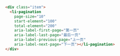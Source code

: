 ```html
<div class="item">
  <li-pagination
    page-size="10"
    start-element="100"
    total-element="200"
    aria-label-first-page="第一页"
    aria-label-last-page="最后一页"
    aria-label-previous-page="上一页"
    aria-label-next-page="下一页"></li-pagination>
</div>
```

